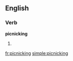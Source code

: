==English==

===Verb===
'''picnicking'''

# {{present participle of|[[picnic]]}}

[[fr:picnicking]]
[[simple:picnicking]]